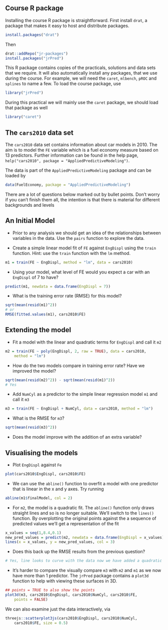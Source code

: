 ## Course R package

Installing the course R package is straightforward. First install `drat`, a package that makes it easy to host and distribute packages.


```r
install.packages("drat")
```


\noindent Then


```r
drat::addRepo("jr-packages")
install.packages("jrPred")
```


\noindent This R package contains copies of the practicals, solutions and data sets that we require. It will also automatically install any packages, that we use during the course. For example, we will need the `caret`, `mlbench`, `pROC` and `splines` to name a few. To load the course package, use


```r
library("jrPred")
```


\noindent During this practical we will mainly use the `caret` package, we should load that package as well


```r
library("caret")
```



## The `cars2010` data set

The `cars2010` data set contains information about car models in $2010$. The aim is to model the `FE` variable which is a fuel economy measure based on $13$ predictors. Further information can be found in the help page, `help("cars2010", package = "AppliedPredictiveModeling")`.

The data is part of the `AppliedPredictiveModeling` package and can be loaded by


```r
data(FuelEconomy, package = "AppliedPredictiveModeling")
```



\noindent There are a lot of questions below marked out by bullet points. Don't worry if you can't finish them all, the intention
is that there is material for different backgrounds and levels

## An Initial Model



- Prior to any analysis we should get an idea of the relationships between variables in the data. Use the `pairs` function to explore the data.


- Create a simple linear model fit of `FE` against `EngDispl` using the `train` function. Hint: use the `train` function with the `lm` method.



```r
m1 = train(FE ~ EngDispl, method = "lm", data = cars2010)
```

- Using your model, what level of FE would you expect a car with an `EngDispl` of 7 to have?

```r
predict(m1, newdata = data.frame(EngDispl = 7))
```

- What is the training error rate (RMSE) for this model?

```r
sqrt(mean(resid(m1)^2))
# or 
RMSE(fitted.values(m1), cars2010$FE)
```

## Extending the model


- Fit a model with the linear and quadratic terms for `EngDispl` and call it `m2`



```r
m2 = train(FE ~ poly(EngDispl, 2, raw = TRUE), data = cars2010,
    method = "lm")
```

- How do the two models compare in training error rate? Have we improved the model?


```r
sqrt(mean(resid(m2)^2)) - sqrt(mean(resid(m1)^2))
# Yes
```

- Add `NumCyl` as a predictor to the simple linear regression model `m1` and call it `m3`

```r
m3 = train(FE ~ EngDispl + NumCyl, data = cars2010, method = "lm")
```


- What is the RMSE for `m3`?
```r
sqrt(mean(resid(m3)^2))
```


- Does the model improve with the addition of an extra variable?



## Visualising the models

- Plot `EngDispl` against `Fe`

```r
plot(cars2010$EngDispl, cars2010$FE)
```

- We can use the `abline()` function to overfit a model with one predictor that is linear in the x and y axes. Try running 

```r
abline(m1$finalModel, col = 2)
```

- For `m2`, the model is a quadratic fit. The `abline()` function only draws straight lines and so is no longer suitable. We'll switch to the `lines()` function. By overplotting the original points against the a sequence of predicted values we'll get a representation of the fit 

```r
x_values = seq(1,8.4,0.1)
new_pred_values = predict(m2, newdata = data.frame(EngDispl = x_values)
lines(x = x_values, y = new_pred_values, col = 3)
```

- Does this back up the RMSE results from the previous question? 
```r
# Yes, line looks to curve with the data now we have added a quadratic term
```

- It's harder to compare the visually compare `m3` with `m2` and `m1` as we now have more than 1 predictor. The `jrPred` package contains a `plot3d` function to help with viewing these surfaces in 3D.


```r
## points = TRUE to also show the points
plot3d(m3, cars2010$EngDispl, cars2010$NumCyl, cars2010$FE,
    points = FALSE)
```


\noindent We can also examine just the data interactively, via

```r
threejs::scatterplot3js(cars2010$EngDispl, cars2010$NumCyl,
    cars2010$FE, size = 0.5)
```



